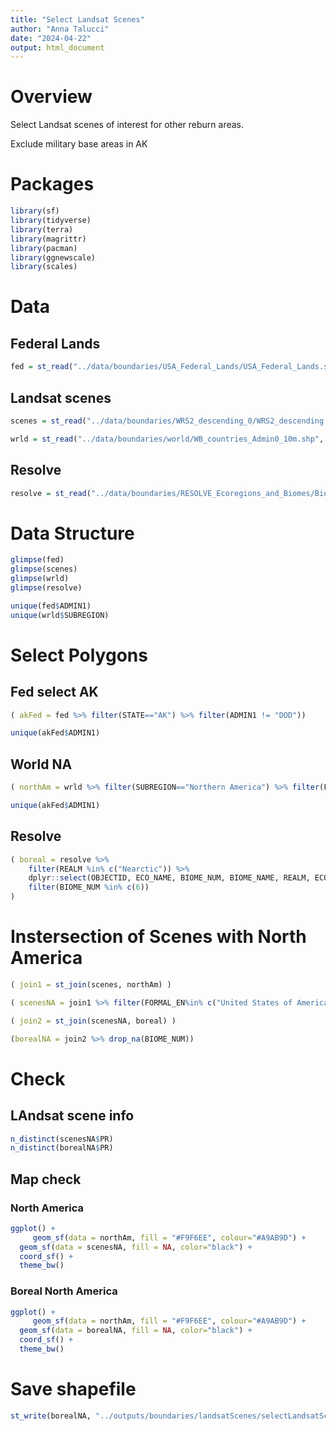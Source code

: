 ```yaml
---
title: "Select Landsat Scenes"
author: "Anna Talucci"
date: "2024-04-22"
output: html_document
---
```


# Overview
Select Landsat scenes of interest for other reburn areas. 

Exclude military base areas in AK


# Packages
```r
library(sf)
library(tidyverse)
library(terra)
library(magrittr)
library(pacman)
library(ggnewscale)
library(scales)
```

# Data 
## Federal Lands
```r
fed = st_read("../data/boundaries/USA_Federal_Lands/USA_Federal_Lands.shp", "USA_Federal_Lands")
```

## Landsat scenes
```r
scenes = st_read("../data/boundaries/WRS2_descending_0/WRS2_descending.shp", "WRS2_descending")
```


```r
wrld = st_read("../data/boundaries/world/WB_countries_Admin0_10m.shp", "WB_countries_Admin0_10m")
```

## Resolve
```r
resolve = st_read("../data/boundaries/RESOLVE_Ecoregions_and_Biomes/Biomes_and_Ecoregions_2017.shp", "Biomes_and_Ecoregions_2017")
```


    
# Data Structure

```r
glimpse(fed)
glimpse(scenes)
glimpse(wrld)
glimpse(resolve)
```

```r
unique(fed$ADMIN1)
unique(wrld$SUBREGION)
```

# Select Polygons

## Fed select AK

```r
( akFed = fed %>% filter(STATE=="AK") %>% filter(ADMIN1 != "DOD"))

```

```r
unique(akFed$ADMIN1)
```


## World NA

```r
( northAm = wrld %>% filter(SUBREGION=="Northern America") %>% filter(FORMAL_EN %in% c("United States of America", "Canada")))
```

```r
unique(akFed$ADMIN1)
```

## Resolve
```r
( boreal = resolve %>% 
    filter(REALM %in% c("Nearctic")) %>% 
    dplyr::select(OBJECTID, ECO_NAME, BIOME_NUM, BIOME_NAME, REALM, ECO_ID, geometry) %>% 
    filter(BIOME_NUM %in% c(6)) 
)
```

# Instersection of Scenes with North America

```r
( join1 = st_join(scenes, northAm) )
```

```r
( scenesNA = join1 %>% filter(FORMAL_EN%in% c("United States of America", "Canada")) %>% dplyr::select(AREA:REGION_WB, Shape_Leng:geometry) %>% filter(ROW<=30) %>% filter(ROW>=10))
```

```r
( join2 = st_join(scenesNA, boreal) )
```

```r
(borealNA = join2 %>% drop_na(BIOME_NUM))
```

# Check

## LAndsat scene info
```r
n_distinct(scenesNA$PR)
n_distinct(borealNA$PR)
```

## Map check 

### North America
```r
ggplot() +
     geom_sf(data = northAm, fill = "#F9F6EE", colour="#A9AB9D") +
  geom_sf(data = scenesNA, fill = NA, color="black") +
  coord_sf() +
  theme_bw()
```


### Boreal North America
```r
ggplot() +
     geom_sf(data = northAm, fill = "#F9F6EE", colour="#A9AB9D") +
  geom_sf(data = borealNA, fill = NA, color="black") +
  coord_sf() +
  theme_bw()
```

# Save shapefile
```r
st_write(borealNA, "../outputs/boundaries/landsatScenes/selectLandsatScenes.shp", driver="ESRI Shapefile")
```



